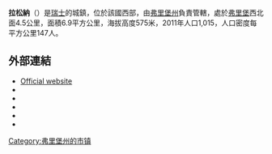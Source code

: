 {{Infobox Swiss town
 | subject_name		= 拉松納
 | municipality_name	= La Sonnaz
 | municipality_type	= municipality
 | imagepath_coa	= La Sonnaz-coat of arms.svg|pixel_coa=
 | image_photo = 2014-03-11-Friburgo (Foto Dietrich Michael Weidmann) 091.JPG
 | map			= 
 | languages		= French
 | canton		= 弗里堡州
 | iso-code-region 	= CH-FR
 | district		= {{le|沙林區|Sarine (district)}}
 |coordinates = {{coord|46|50|N|7|7|E|display=inline,title}}
 |lat_NS=N|long_EW=E
 | postal_code		= 1782
 | municipality_code	= 2235
 | area			= 6.90
 | elevation		= 575|elevation_description= 
 | population		= {{Swiss populations NC|CH-FR|2235}} | populationof = {{Swiss populations YM|CH-FR}} |  popofyear = {{Swiss populations Y|CH-FR}} 
 | website		= www.lasonnaz.ch
 | mayor		= |mayor_asof=|mayor_party=
 | mayor_title	= Syndic |list_of_mayors	= 
 | places		= 
 | demonym		= 
 | neighboring_municipalities= [[巴貝雷什|巴貝雷什]]、[[貝爾福_(弗里堡州)|貝爾福]]、[[迪丁根|迪丁根]]、[[吉維謝|吉維謝]]、[[格朗日-帕科|格朗日-帕科]]、[[米瑟里-庫蒂翁|米瑟里-庫蒂翁]]
 | twintowns		= 
|}}
'''拉松納'''（{{lang-fr|La Sonnaz}}）是[[瑞士|瑞士]]的城鎮，位於該國西部，由[[弗里堡州|弗里堡州]]負責管轄，處於[[弗里堡|弗里堡]]西北面4.5公里，面積6.9平方公里，海拔高度575米，2011年人口1,015，人口密度每平方公里147人。

==外部連結==
* [http://www.lasonnaz.ch Official website] {{Wayback|url=http://www.lasonnaz.ch/ |date=20040209130203 }} {{fr icon}}
*{{HDS|941|Cormagens}}
*{{HDS|939|Corbaz, La}}
*{{HDS|959|Lossy}}
*{{HDS|45855|Lossy-Formangueires}}
*{{HDS|3220|Formangueires}}

{{Switzerland-geo-stub}}
[[Category:弗里堡州的市镇|Category:弗里堡州的市镇]]